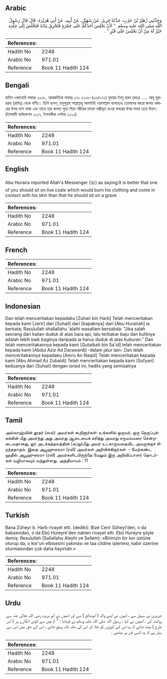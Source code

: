 ## Arabic

<div dir="rtl" lang="ar" style={{fontSize:'larger',backgroundColor:'#f8f9fa',padding:20}}>وَحَدَّثَنِي زُهَيْرُ بْنُ حَرْبٍ، حَدَّثَنَا جَرِيرٌ، عَنْ سُهَيْلٍ، عَنْ أَبِيهِ، عَنْ أَبِي هُرَيْرَةَ، قَالَ قَالَ رَسُولُ اللَّهِ صلى الله عليه وسلم ‏ "‏ لأَنْ يَجْلِسَ أَحَدُكُمْ عَلَى جَمْرَةٍ فَتُحْرِقَ ثِيَابَهُ فَتَخْلُصَ إِلَى جِلْدِهِ خَيْرٌ لَهُ مِنْ أَنْ يَجْلِسَ عَلَى قَبْرٍ ‏"‏ ‏.‏</div><div style={{backgroundColor:'#f8f9fa',padding:20, marginBottom: 10}}><table>
        <thead>
          <tr>
            <th>References:</th>
            <th></th>
          </tr>
        </thead>
        <tbody><tr><td>Hadith No</td><td>2248</td></tr><tr><td>Arabic No</td><td>971.01</td></tr><tr><td>Reference</td><td>Book 11 Hadith 124</td></tr></tbody></table></div>

## Bengali

<div dir="ltr" lang="bn" style={{fontSize:'larger',backgroundColor:'#f8f9fa',padding:20}}>হাদিস একাডেমি নাম্বারঃ ২১৩৮, আন্তর্জাতিক নাম্বারঃ ৯৭১ ২১৩৮-(৯৬/৯৭১) যুহায়র ইবনু হারব (রহঃ) ..... আবূ হুরায়রাহ (রাযিঃ) থেকে বর্ণিত। তিনি বলেন, রসূলুল্লাহ সাল্লাল্লাহু আলাইহি ওয়াসাল্লাম বলেছেনঃ তোমাদের কারো জলন্ত অঙ্গারের উপর বসে থাকা এবং তাতে তার কাপড় পুড়ে গিয়ে শরীরের চামড়া দগ্ধীভূত হওয়া কবরের উপর বসার চেয়ে উত্তম। (ইসলামী ফাউন্ডেশন ২১১৭, ইসলামীক সেন্টার ২১২০)</div><div style={{backgroundColor:'#f8f9fa',padding:20, marginBottom: 10}}><table>
        <thead>
          <tr>
            <th>References:</th>
            <th></th>
          </tr>
        </thead>
        <tbody><tr><td>Hadith No</td><td>2248</td></tr><tr><td>Arabic No</td><td>971.01</td></tr><tr><td>Reference</td><td>Book 11 Hadith 124</td></tr></tbody></table></div>

## English

<div dir="ltr" lang="en" style={{fontSize:'larger',backgroundColor:'#f8f9fa',padding:20}}>Abu Huraira reported Allah's Messenger (ﷺ) as saying:It is better that one of you should sit on live coals which would burn his clothing and come in contact with his skin than that he should sit on a grave</div><div style={{backgroundColor:'#f8f9fa',padding:20, marginBottom: 10}}><table>
        <thead>
          <tr>
            <th>References:</th>
            <th></th>
          </tr>
        </thead>
        <tbody><tr><td>Hadith No</td><td>2248</td></tr><tr><td>Arabic No</td><td>971.01</td></tr><tr><td>Reference</td><td>Book 11 Hadith 124</td></tr></tbody></table></div>

## French

<div dir="ltr" lang="fr" style={{fontSize:'larger',backgroundColor:'#f8f9fa',padding:20}}></div><div style={{backgroundColor:'#f8f9fa',padding:20, marginBottom: 10}}><table>
        <thead>
          <tr>
            <th>References:</th>
            <th></th>
          </tr>
        </thead>
        <tbody><tr><td>Hadith No</td><td>2248</td></tr><tr><td>Arabic No</td><td>971.01</td></tr><tr><td>Reference</td><td>Book 11 Hadith 124</td></tr></tbody></table></div>

## Indonesian

<div dir="ltr" lang="id" style={{fontSize:'larger',backgroundColor:'#f8f9fa',padding:20}}>Dan telah menceritakan kepadaku [Zuhair bin Harb] Telah menceritakan kepada kami [Jarir] dari [Suhail] dari [bapaknya] dari [Abu Hurairah] ia berkata; Rasulullah shallallahu 'alaihi wasallam bersabda: "Jika salah seorang dari kalian duduk di atas bara api, lalu terbakar baju dan kulitnya adalah lebih baik baginya daripada ia harus duduk di atas kuburan." Dan telah menceritakannya kepada kami [Qutaibah bin Sa'id] telah menceritakan kepada kami [Abdul Aziz Ad Darawardi] -dalam jalur lain- Dan telah menceritakannya kepadaku [Amru An Naqid] Telah menceritakan kepada kami [Abu Ahmad Az Zubaidi] Telah menceritakan kepada kami [Sufyan] keduanya dari [Suhail] dengan isnad ini, hadits yang semisalnya</div><div style={{backgroundColor:'#f8f9fa',padding:20, marginBottom: 10}}><table>
        <thead>
          <tr>
            <th>References:</th>
            <th></th>
          </tr>
        </thead>
        <tbody><tr><td>Hadith No</td><td>2248</td></tr><tr><td>Arabic No</td><td>971.01</td></tr><tr><td>Reference</td><td>Book 11 Hadith 124</td></tr></tbody></table></div>

## Tamil

<div dir="ltr" lang="ta" style={{fontSize:'larger',backgroundColor:'#f8f9fa',padding:20}}>அல்லாஹ்வின் தூதர் (ஸல்) அவர்கள் கூறினார்கள்: உங்களில் ஒருவர், ஒரு நெருப்புக்கங்கின் மீது அமர்ந்து அது அவரது ஆடையைக் கரித்து அவரது சருமம்வரை சென்றடைவதானது, ஓர் அடக்கத்தலத்தின் (கப்று)மீது அவர் உட்காருவதைவிட அவருக்குச் சிறந்ததாகும். இதை அபூஹுரைரா (ரலி) அவர்கள் அறிவிக்கிறார்கள். - மேற்கண்ட ஹதீஸ் அபூஹுரைரா (ரலி) அவர்களிடமிருந்தே மேலும் இரு அறிவிப்பாளர் தொடர்கள் வழியாகவும் வந்துள்ளது. அத்தியாயம் : 11</div><div style={{backgroundColor:'#f8f9fa',padding:20, marginBottom: 10}}><table>
        <thead>
          <tr>
            <th>References:</th>
            <th></th>
          </tr>
        </thead>
        <tbody><tr><td>Hadith No</td><td>2248</td></tr><tr><td>Arabic No</td><td>971.01</td></tr><tr><td>Reference</td><td>Book 11 Hadith 124</td></tr></tbody></table></div>

## Turkish

<div dir="ltr" lang="tr" style={{fontSize:'larger',backgroundColor:'#f8f9fa',padding:20}}>Bana Züheyr b. Harb rivayet etti. (dediki): Bize Cerir Süheyl'den, o da babasından, o da Ebû Hureyre'den naklen rivayet etti. Ebû Hureyre şöyle demiş: Resulullah (Sallallahu Aleyhi ve Sellem): «Birinizin bir kor üstüne oturup da, o kor'un elbisesini yakması ve taa cildine işlemesi, kabir üzerine oturmasından çok daha hayırlıdır.»</div><div style={{backgroundColor:'#f8f9fa',padding:20, marginBottom: 10}}><table>
        <thead>
          <tr>
            <th>References:</th>
            <th></th>
          </tr>
        </thead>
        <tbody><tr><td>Hadith No</td><td>2248</td></tr><tr><td>Arabic No</td><td>971.01</td></tr><tr><td>Reference</td><td>Book 11 Hadith 124</td></tr></tbody></table></div>

## Urdu

<div dir="rtl" lang="ur" style={{fontSize:'larger',backgroundColor:'#f8f9fa',padding:20}}>جریری نے سہیل سے ، انہوں نے اپنے والد ( ابوصالح ) سے اور انھوں نے ابو ہریرہ رضی اللہ تعالیٰ عنہ سے روایت کی ، انھوں نے کہا : رسول اللہ صلی اللہ علیہ وسلم نے فرمایا : " تم میں سے کوئی انگارے پر ( اس طرح ) بیٹھ جائے کہ وہ اس کے کپڑوں کو جلا کر اس کی جلد تک پہنچ جائے ، اس کے حق میں اس سے بہتر ہے کہ وہ کسی قبر پر بیٹھے ۔</div><div style={{backgroundColor:'#f8f9fa',padding:20, marginBottom: 10}}><table>
        <thead>
          <tr>
            <th>References:</th>
            <th></th>
          </tr>
        </thead>
        <tbody><tr><td>Hadith No</td><td>2248</td></tr><tr><td>Arabic No</td><td>971.01</td></tr><tr><td>Reference</td><td>Book 11 Hadith 124</td></tr></tbody></table></div>